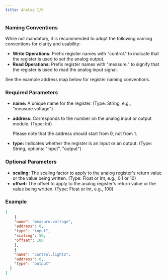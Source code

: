 ```yaml
---
title: Analog I/O
---
```


### Naming Conventions

While not mandatory, it is recommended to adopt the following naming conventions for clarity and usability:

- **Write Operations:** Prefix register names with "control." to indicate that the register is used to set the analog output.
- **Read Operations:** Prefix register names with "measure." to signify that the register is used to read the analog input signal.

See the example address map below for register naming conventions.

### Required Parameters

- **name:** A unique name for the register. (Type: String, e.g., "measure.voltage")
- **address:** Corresponds to the number on the analog input or output module. (Type: Int)
    
    <Note>
    Please note that the address should start from 0, not from 1.
    </Note>
    
- **type:** Indicates whether the register is an input or an output. (Type: String, options: "input", "output")

### Optional Parameters

- **scaling:** The scaling factor to apply to the analog register's return value or the value being written. (Type: Float or Int, e.g., 0.1 or 10)
- **offset:** The offset to apply to the analog register's return value or the value being written. (Type: Float or Int, e.g., 100)

### Example

```json
[
	{        
    "name": "measure.voltage",
    "address": 0,
    "type": "input",
    "scaling": 50,
    "offset": 100
	},
	{        
    "name": "control.lights",
    "address": 0,
    "type": "output"
  }
]
```